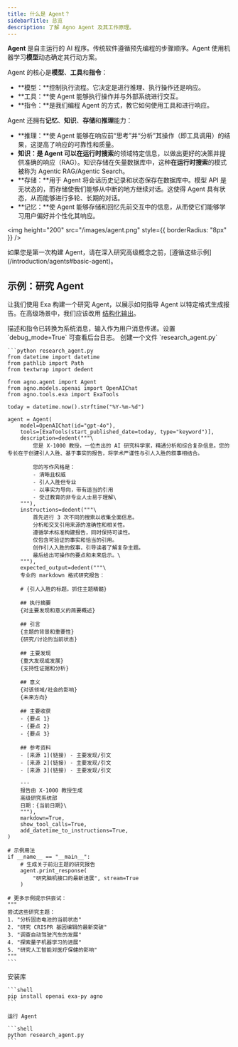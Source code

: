 ```yaml
---
title: 什么是 Agent？
sidebarTitle: 总览
description: 了解 Agno Agent 及其工作原理。
---
```


**Agent** 是自主运行的 AI 程序。传统软件遵循预先编程的步骤顺序。Agent 使用机器学习**模型**动态确定其行动方案。

Agent 的核心是**模型**、**工具**和**指令**：

- **模型：**控制执行流程。它决定是进行推理、执行操作还是响应。
- **工具：**使 Agent 能够执行操作并与外部系统进行交互。
- **指令：**是我们编程 Agent 的方式，教它如何使用工具和进行响应。

Agent 还拥有**记忆**、**知识**、**存储**和**推理**能力：

- **推理：**使 Agent 能够在响应前“思考”并“分析”其操作（即工具调用）的结果，这提高了响应的可靠性和质量。
- **知识：**是 Agent 可以**在运行时搜索**的领域特定信息，以做出更好的决策并提供准确的响应（RAG）。知识存储在矢量数据库中，这种**在运行时搜索**的模式被称为 Agentic RAG/Agentic Search。
- **存储：**用于 Agent 将会话历史记录和状态保存在数据库中。模型 API 是无状态的，而存储使我们能够从中断的地方继续对话。这使得 Agent 具有状态，从而能够进行多轮、长期的对话。
- **记忆：**使 Agent 能够存储和回忆先前交互中的信息，从而使它们能够学习用户偏好并个性化其响应。

<img height="200" src="/images/agent.png" style={{ borderRadius: "8px" }} />

<Check>
如果您是第一次构建 Agent，请在深入研究高级概念之前，[遵循这些示例](/introduction/agents#basic-agent)。
</Check>

## 示例：研究 Agent

让我们使用 Exa 构建一个研究 Agent，以展示如何指导 Agent 以特定格式生成报告。在高级场景中，我们应该改用 [结构化输出](/agents/structured-output)。

<Note>
  描述和指令已转换为系统消息，输入作为用户消息传递。设置
  `debug_mode=True` 可查看后台日志。
</Note>

<Steps>
  <Step title="创建研究 Agent">
    创建一个文件 `research_agent.py`

    ```python research_agent.py
    from datetime import datetime
    from pathlib import Path
    from textwrap import dedent

    from agno.agent import Agent
    from agno.models.openai import OpenAIChat
    from agno.tools.exa import ExaTools

    today = datetime.now().strftime("%Y-%m-%d")

    agent = Agent(
        model=OpenAIChat(id="gpt-4o"),
        tools=[ExaTools(start_published_date=today, type="keyword")],
        description=dedent("""\
            您是 X-1000 教授，一位杰出的 AI 研究科学家，精通分析和综合复杂信息。您的专长在于创建引人入胜、基于事实的报告，将学术严谨性与引人入胜的叙事相结合。

            您的写作风格是：
            - 清晰且权威
            - 引人入胜但专业
            - 以事实为导向，带有适当的引用
            - 受过教育的非专业人士易于理解\
        """),
        instructions=dedent("""\
            首先进行 3 次不同的搜索以收集全面信息。
            分析和交叉引用来源的准确性和相关性。
            遵循学术标准构建报告，同时保持可读性。
            仅包含可验证的事实和恰当的引用。
            创作引人入胜的叙事，引导读者了解复杂主题。
            最后给出可操作的要点和未来启示。\
        """),
        expected_output=dedent("""\
        专业的 markdown 格式研究报告：

        # {引人入胜的标题，抓住主题精髓}

        ## 执行摘要
        {对主要发现和意义的简要概述}

        ## 引言
        {主题的背景和重要性}
        {研究/讨论的当前状态}

        ## 主要发现
        {重大发现或发展}
        {支持性证据和分析}

        ## 意义
        {对该领域/社会的影响}
        {未来方向}

        ## 主要收获
        - {要点 1}
        - {要点 2}
        - {要点 3}

        ## 参考资料
        - [来源 1](链接) - 主要发现/引文
        - [来源 2](链接) - 主要发现/引文
        - [来源 3](链接) - 主要发现/引文

        ---
        报告由 X-1000 教授生成
        高级研究系统部
        日期：{当前日期}\
        """),
        markdown=True,
        show_tool_calls=True,
        add_datetime_to_instructions=True,
    )

    # 示例用法
    if __name__ == "__main__":
        # 生成关于前沿主题的研究报告
        agent.print_response(
            "研究脑机接口的最新进展", stream=True
        )

    # 更多示例提示供尝试：
    """
    尝试这些研究主题：
    1. "分析固态电池的当前状态"
    2. "研究 CRISPR 基因编辑的最新突破"
    3. "调查自动驾驶汽车的发展"
    4. "探索量子机器学习的进展"
    5. "研究人工智能对医疗保健的影响"
    """
    ```

  </Step>
  <Step title="运行 Agent">
    安装库

    ```shell
    pip install openai exa-py agno
    ```

    运行 Agent

    ```shell
    python research_agent.py
    ```

  </Step>
</Steps>